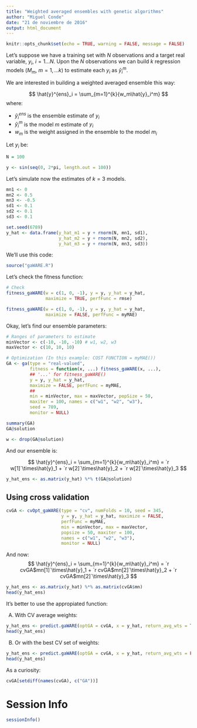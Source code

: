 ```yaml
---
title: "Weighted averaged ensembles with genetic algorithms"
author: "Miguel Conde"
date: "21 de noviembre de 2016"
output: html_document
---
```


```r
knitr::opts_chunk$set(echo = TRUE, warning = FALSE, message = FALSE)
```

Let's suppose we have a training set with $N$ observations and a target real variable, $y_i$, $i=1...N$.
Upon the $N$ observations we can build $k$ regression models ($M_m$, $m=1,...k$) to estimate each $y_i$ as $\hat{y}_i^m$.

We are interested in building a weighted averaged ensemble this way:

$$
\hat{y}^{ens}_i = \sum_{m=1}^{k}{w_m\hat{y}_i^m}
$$
where:

*  $\hat{y}^{ens}_i$ is the ensemble estimate of $y_i$
*  $\hat{y}_i^m$ is the model $m$ estimate of $y_i$
*  $w_m$ is the weight assigned in the ensemble to the model $m_i$

Let $y_i$ be:
```r
N = 100

y <- sin(seq(0, 2*pi, length.out = 100))
```

Let's simulate now the estimates of $k=3$ models.
```r
mn1 <- 0
mn2 <- 0.5
mn3 <- -0.5
sd1 <- 0.1
sd2 <- 0.1
sd3 <- 0.1

set.seed(6789)
y_hat <- data.frame(y_hat_m1 = y + rnorm(N, mn1, sd1),
                    y_hat_m2 = y + rnorm(N, mn2, sd2),
                    y_hat_m3 = y + rnorm(N, mn3, sd3))
```

We'll use this code:
```r
source("gaWARE.R")
```

Let's check the fitness function:

```r
# Check
fitness_gaWARE(w = c(1, 0, -1), y = y, y_hat = y_hat,
               maximize = TRUE, perfFunc = rmse)

fitness_gaWARE(w = c(1, 0, -1), y = y, y_hat = y_hat,
               maximize = FALSE, perfFunc = myMAE)
```

Okay, let's find our ensemble parameters:

```r
# Ranges of parameters to estimate
minVector <- c(-10, -10, -10) # w1, w2, w3
maxVector <- c(10, 10, 10)

# Optimization (In this example: COST FUNCTION = myMAE())
GA <- ga(type = "real-valued",
         fitness = function(x, ...) fitness_gaWARE(x, ...),
         ## '...' for fitness_gaWARE()
         y = y, y_hat = y_hat,
         maximize = FALSE, perfFunc = myMAE,
         ##
         min = minVector, max = maxVector, popSize = 50,
         maxiter = 100, names = c("w1", "w2", "w3"),
         seed = 789,
         monitor = NULL)

summary(GA)
GA@solution
```

```r
w <- drop(GA@solution)
```

And our ensemble is:

$$
\hat{y}^{ens}_i = \sum_{m=1}^{k}{w_m\hat{y}_i^m} = `r w[1]`\times\hat{y}_1 + `r w[2]`\times\hat{y}_2 + `r w[2]`\times\hat{y}_3 
$$

```r
y_hat_ens <- as.matrix(y_hat) %*% t(GA@solution)
```


## Using cross validation

```r
cvGA <- cvOpt_gaWARE(type = "cv", numFolds = 10, seed = 345,
                     y = y, y_hat = y_hat, maximize = FALSE, 
                     perfFunc = myMAE,
                     min = minVector, max = maxVector,
                     popsize = 50, maxiter = 100, 
                     names = c("w1", "w2", "w3"),
                     monitor = NULL)
```


And now:
$$
\hat{y}^{ens}_i = \sum_{m=1}^{k}{w_m\hat{y}_i^m} = `r cvGA$mn[1]`\times\hat{y}_1 + `r cvGA$mn[2]`\times\hat{y}_2 + `r cvGA$mn[2]`\times\hat{y}_3 
$$
```r
y_hat_ens <- as.matrix(y_hat) %*% as.matrix(cvGA$mn)
head(y_hat_ens)
```

It's better to use the appropiated function:

A) With CV average weights:
```r
y_hat_ens <- predict.gaWARE(optGA = cvGA, x = y_hat, return_avg_wts = TRUE)
head(y_hat_ens)
```

B) Or with the best CV set of weights:
```r
y_hat_ens <- predict.gaWARE(optGA = cvGA, x = y_hat, return_avg_wts = FALSE)
head(y_hat_ens)
```


As a curiosity:
```r
cvGA[setdiff(names(cvGA), c("GA"))]
```


# Session Info
```r
sessionInfo()
```




